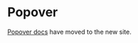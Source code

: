 
<Meta title="Components/Overlays/Popover" />

# Popover

[Popover docs](https://atlantis.getjobber.com/components/Popover) have moved to the new site.
